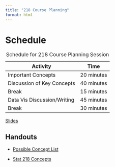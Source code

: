 ```yaml
---
title: "218 Course Planning"
format: html
---
```


# Schedule

| Activity                    | Time          |
|-----------------------------|---------------|
| Important Concepts          | 20 minutes   |
| Discussion of Key Concepts  | 40 minutes  |
| Break                       | 15 minutes |
| Data Vis Discussion/Writing | 45 minutes |
| Break                       | 30 minutes |

: Schedule for 218 Course Planning Session

[Slides](02-course-planning-slides.qmd)

## Handouts

-   [Possible Concept List](files/List%20of%20Concepts.pdf)

-   [Stat 218 Concepts](files/Important%20Concepts.pdf)
